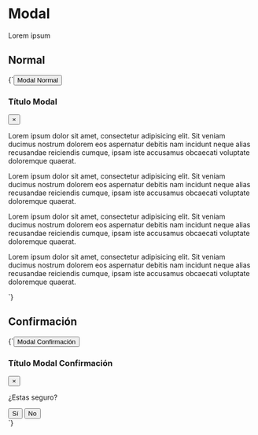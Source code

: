
<Meta title="Componentes/Modal" />

# Modal

Lorem ipsum

## Normal

<Preview>
  <Story
		name="Normal"
		height="500px"
	>
		{`<button class="btn btn-menu bg-default text-white" data-js="modal" data-open="#modal1">Modal Normal</button>
			<div class="m-overlay" overlay="">
				<div class="modal card" id="modal1" style="max-width:500px;">
					<div class="clear p-15 bg-default">
						<h3 class="left fz-18">Título Modal</h3>
						<button class="btn-close modal__btn-close" close="">×</button>
					</div>
					<div class="body p-20">
						<p>Lorem ipsum dolor sit amet, consectetur adipisicing elit. Sit veniam ducimus nostrum dolorem eos aspernatur
							debitis nam incidunt neque alias recusandae reiciendis cumque, ipsam iste accusamus obcaecati voluptate
							doloremque quaerat.</p>
						<p class="mt-20">Lorem ipsum dolor sit amet, consectetur adipisicing elit. Sit veniam ducimus nostrum dolorem
							eos aspernatur debitis nam incidunt neque alias recusandae reiciendis cumque, ipsam iste accusamus obcaecati
							voluptate doloremque quaerat.</p>
						<p class="mt-20">Lorem ipsum dolor sit amet, consectetur adipisicing elit. Sit veniam ducimus nostrum dolorem
							eos aspernatur debitis nam incidunt neque alias recusandae reiciendis cumque, ipsam iste accusamus obcaecati
							voluptate doloremque quaerat.</p>
						<p class="mt-20">Lorem ipsum dolor sit amet, consectetur adipisicing elit. Sit veniam ducimus nostrum dolorem
							eos aspernatur debitis nam incidunt neque alias recusandae reiciendis cumque, ipsam iste accusamus obcaecati
							voluptate doloremque quaerat.</p>
					</div>
				</div>
			</div>
			<script>
				$(function () {
					$js('modal').iModal();
				});
			</script>`}
	</Story>
</Preview>

## Confirmación

<Preview>
  <Story
		name="Confirmación"
		height="500px"
	>
		{`<button class="btn btn-menu bg-default text-white" data-js="modal" data-open="#modal2" data-overlay="[overConf]">Modal Confirmación</button>
			<div class="m-overlay" overconf="">
				<div class="modal card" id="modal2" style="max-width:350px;">
					<div class="clear p-15 bg-red">
						<h3 class="left fz-18">Título Modal Confirmación</h3>
						<button class="btn-close modal__btn-close" close="">×</button>
					</div>
					<div class="body p-20 text-center">
						<p>¿Estas seguro?</p>
						<div class="mt-20">
							<button class="btn bg-primary -md mr-10" name="confimSi">Sí</button>
							<button class="btn bg-default -md" name="confimNo" close="">No</button>
						</div>
					</div>
				</div>
			</div>
			<script>
				$(function () {
					$js('modal').iModal();
				});
			</script>`}
	</Story>
</Preview>

